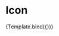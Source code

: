 

<Meta title="Components/DataDisplay/Icon" component={Icon} />


# Icon

<Canvas>
    <Story 
    name="Default"
    args={{
      size: '6',
      icon: 'image',
    }}>
    {Template.bind({})}
   </Story>
</Canvas>
